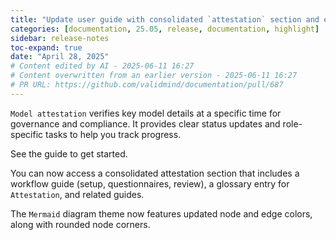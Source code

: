 ```yaml
---
title: "Update user guide with consolidated `attestation` section and enhanced `Mermaid` diagram theme colors and styles (#687)"
categories: [documentation, 25.05, release, documentation, highlight]
sidebar: release-notes
toc-expand: true
date: "April 28, 2025"
# Content edited by AI - 2025-06-11 16:27
# Content overwritten from an earlier version - 2025-06-11 16:27
# PR URL: https://github.com/validmind/documentation/pull/687
---
```


`Model attestation` verifies key model details at a specific time for governance and compliance. It provides clear status updates and role-specific tasks to help you track progress.

See the guide to get started.

You can now access a consolidated attestation section that includes a workflow guide (setup, questionnaires, review), a glossary entry for `Attestation`, and related guides.

The `Mermaid` diagram theme now features updated node and edge colors, along with rounded node corners.

<!--- VALIDATION SUMMARY
Content Type: title
Validation Status: CHECK
Attempts: 7
Last Validation: 2025-06-11 16:26:07
Reedit Available: Yes
--->
